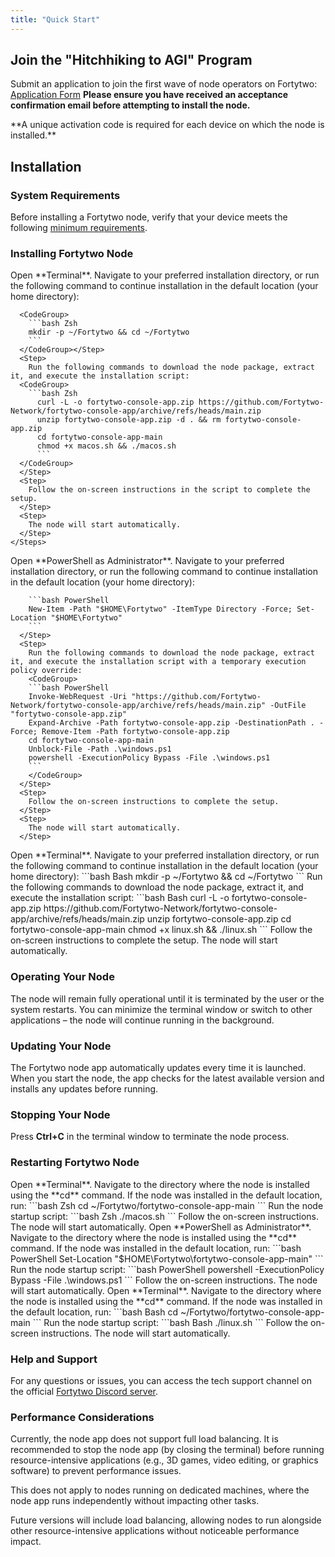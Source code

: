 ```yaml
---
title: "Quick Start"
---
```


## Join the "Hitchhiking to AGI" Program

Submit an application to join the first wave of node operators on Fortytwo: [Application Form](https://tally.so/r/wQzVQk)
<Warning>
  **Please ensure you have received an acceptance confirmation email before attempting to install the node.**
</Warning>

<Danger>
  **A unique activation code is required for each device on which the node is installed.**
</Danger>

## Installation

### System Requirements

Before installing a Fortytwo node, verify that your device meets the following [minimum requirements](/docs/hardware-requirements).

### Installing Fortytwo Node

<Tabs>
  <Tab title="macOS">
    <Steps>
      <Step>
       Open **Terminal**.
      </Step>
      <Step>
        Navigate to your preferred installation directory, or run the following command to continue installation in the default location (your home directory):
      
      <CodeGroup>
        ```bash Zsh
        mkdir -p ~/Fortytwo && cd ~/Fortytwo
        ```
      </CodeGroup></Step>
      <Step>
        Run the following commands to download the node package, extract it, and execute the installation script:
      <CodeGroup>
        ```bash Zsh
          curl -L -o fortytwo-console-app.zip https://github.com/Fortytwo-Network/fortytwo-console-app/archive/refs/heads/main.zip
          unzip fortytwo-console-app.zip -d . && rm fortytwo-console-app.zip
          cd fortytwo-console-app-main
          chmod +x macos.sh && ./macos.sh
          ```
      </CodeGroup>
      </Step>
      <Step>
        Follow the on-screen instructions in the script to complete the setup.
      </Step>
      <Step>
        The node will start automatically.
      </Step>
    </Steps>
  </Tab>
  <Tab title="Windows">
    <Steps>
      <Step>
        Open **PowerShell as Administrator**.
      </Step>
      <Step>
        Navigate to your preferred installation directory, or run the following command to continue installation in the default location (your home directory):

        ```bash PowerShell
        New-Item -Path "$HOME\Fortytwo" -ItemType Directory -Force; Set-Location "$HOME\Fortytwo"
        ```
      </Step>
      <Step>
        Run the following commands to download the node package, extract it, and execute the installation script with a temporary execution policy override:
        <CodeGroup>
        ```bash PowerShell
        Invoke-WebRequest -Uri "https://github.com/Fortytwo-Network/fortytwo-console-app/archive/refs/heads/main.zip" -OutFile "fortytwo-console-app.zip"
        Expand-Archive -Path fortytwo-console-app.zip -DestinationPath . -Force; Remove-Item -Path fortytwo-console-app.zip
        cd fortytwo-console-app-main
        Unblock-File -Path .\windows.ps1
        powershell -ExecutionPolicy Bypass -File .\windows.ps1
        ```
        </CodeGroup>
      </Step>
      <Step>
        Follow the on-screen instructions to complete the setup.
      </Step>
      <Step>
        The node will start automatically.
      </Step>
</Steps>
  </Tab>
  <Tab title="Linux (Ubuntu/Debian)">
    <Steps>
      <Step>
        Open **Terminal**.
      </Step>
      <Step>
        Navigate to your preferred installation directory, or run the following command to continue installation in the default location (your home directory):
      <CodeGroup>
        ```bash Bash
        mkdir -p ~/Fortytwo && cd ~/Fortytwo
        ```
      </CodeGroup>
      </Step>
      <Step>
        Run the following commands to download the node package, extract it, and execute the installation script:
      <CodeGroup>
        ```bash Bash
        curl -L -o fortytwo-console-app.zip https://github.com/Fortytwo-Network/fortytwo-console-app/archive/refs/heads/main.zip
        unzip fortytwo-console-app.zip
        cd fortytwo-console-app-main
        chmod +x linux.sh && ./linux.sh
        ```
      </CodeGroup>
      </Step>
      <Step>
        Follow the on-screen instructions to complete the setup.
      </Step>
      <Step>
        The node will start automatically.
      </Step>
    </Steps>
  </Tab>
</Tabs>



### Operating Your Node

The node will remain fully operational until it is terminated by the user or the system restarts. You can minimize the terminal window or switch to other applications – the node will continue running in the background.

### Updating Your Node

The Fortytwo node app automatically updates every time it is launched. When you start the node, the app checks for the latest available version and installs any updates before running.

### Stopping Your Node

Press **Ctrl+C** in the terminal window to terminate the node process.

### Restarting Fortytwo Node

<Tabs>
  <Tab title="macOS">
    <Steps>
      <Step>
        Open **Terminal**.
      </Step>
      <Step>
        Navigate to the directory where the node is installed using the **cd** command. If the node was installed in the default location, run:
      <CodeGroup>
        ```bash Zsh
        cd ~/Fortytwo/fortytwo-console-app-main
        ```
      </CodeGroup>
      </Step>
      <Step>
        Run the node startup script:
      <CodeGroup>
        ```bash Zsh
        ./macos.sh
        ```
      </CodeGroup>
      </Step>
      <Step>
        Follow the on-screen instructions.
      </Step>
      <Step>
        The node will start automatically.
      </Step>
    </Steps>
  </Tab>
  <Tab title="Windows">
    <Steps>
      <Step>
        Open **PowerShell as Administrator**.
      </Step>
      <Step>
        Navigate to the directory where the node is installed using the **cd** command. If the node was installed in the default location, run:
      <CodeGroup>
        ```bash PowerShell
        Set-Location "$HOME\Fortytwo\fortytwo-console-app-main"
        ```
      </CodeGroup>
      </Step>
      <Step>
        Run the node startup script:
      <CodeGroup>
        ```bash PowerShell
        powershell -ExecutionPolicy Bypass -File .\windows.ps1
        ```
      </CodeGroup>
      </Step>
      <Step>
        Follow the on-screen instructions.
      </Step>
      <Step>
        The node will start automatically.
      </Step>
    </Steps>
  </Tab>
  <Tab title="Linux (Ubuntu/Debian)">
    <Steps>
      <Step>
        Open **Terminal**.
      </Step>
      <Step>
        Navigate to the directory where the node is installed using the **cd** command. If the node was installed in the default location, run:
      <CodeGroup>
        ```bash Bash
        cd ~/Fortytwo/fortytwo-console-app-main
        ```
      </CodeGroup>
      </Step>
      <Step>
        Run the node startup script:
      <CodeGroup>
        ```bash Bash
        ./linux.sh
        ```
      </CodeGroup>
      </Step>
      <Step>
        Follow the on-screen instructions.
      </Step>
      <Step>
        The node will start automatically.
      </Step>
    </Steps>
  </Tab>
</Tabs>

### Help and Support

For any questions or issues, you can access the tech support channel on the official [Fortytwo Discord server](https://discord.gg/fortytwo).

### Performance Considerations

Currently, the node app does not support full load balancing. It is recommended to stop the node app (by closing the terminal) before running resource-intensive applications (e.g., 3D games, video editing, or graphics software) to prevent performance issues.

This does not apply to nodes running on dedicated machines, where the node app runs independently without impacting other tasks.

Future versions will include load balancing, allowing nodes to run alongside other resource-intensive applications without noticeable performance impact.
